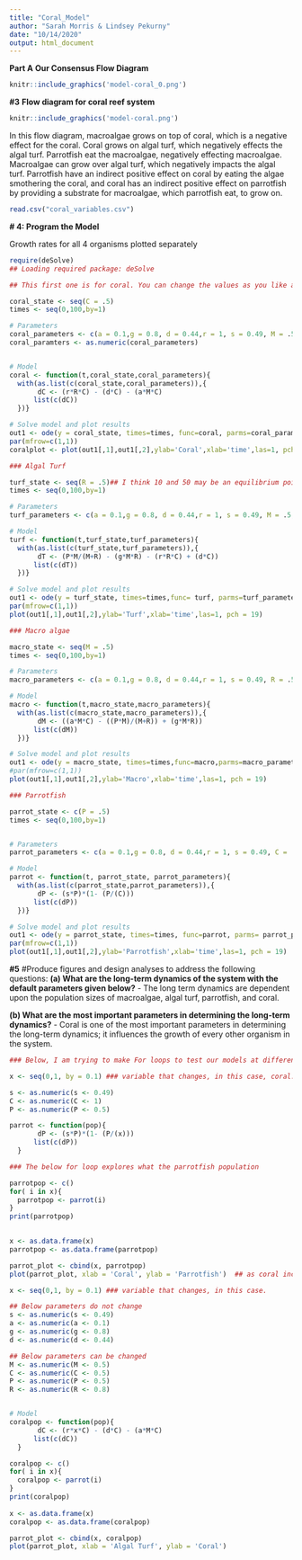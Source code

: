 ```yaml
---
title: "Coral_Model"
author: "Sarah Morris & Lindsey Pekurny"
date: "10/14/2020"
output: html_document
---
```


**Part A**
**Our Consensus Flow Diagram**

```r

knitr::include_graphics('model-coral_0.png')

```
**#3**
**Flow diagram for coral reef system**

```r
knitr::include_graphics('model-coral.png')
```

In this flow diagram, macroalgae grows on top of coral, which is a negative effect for the coral. Coral grows on algal turf, which negatively effects the algal turf. Parrotfish eat the macroalgae, negatively effecting macroalgae. Macroalgae can grow over algal turf, which negatively impacts the algal turf. Parrotfish have an indirect positive effect on coral by eating the algae smothering the coral, and coral has an indirect positive effect on parrotfish by providing a substrate for macroalgae, which parrotfish eat, to grow on. 

```r
read.csv("coral_variables.csv")
```

**# 4: Program the Model**  

  Growth rates for all 4 organisms plotted separately 
  
```r

require(deSolve)
## Loading required package: deSolve

## This first one is for coral. You can change the values as you like and see how coral's growth rate is influenced. I am confused on what 'state' does?

coral_state <- seq(C = .5)
times <- seq(0,100,by=1)

# Parameters
coral_parameters <- c(a = 0.1,g = 0.8, d = 0.44,r = 1, s = 0.49, M = .5, R = .1, C = .01)
coral_paramters <- as.numeric(coral_parameters)


# Model
coral <- function(t,coral_state,coral_parameters){
  with(as.list(c(coral_state,coral_parameters)),{
       dC <- (r*R*C) - (d*C) - (a*M*C)
      list(c(dC))   
  })}

# Solve model and plot results
out1 <- ode(y = coral_state, times=times, func=coral, parms=coral_parameters)
par(mfrow=c(1,1))
coralplot <- plot(out1[,1],out1[,2],ylab='Coral',xlab='time',las=1, pch = 19)

```


``` r
### Algal Turf

turf_state <- seq(R = .5)## I think 10 and 50 may be an equilibrium point
times <- seq(0,100,by=1)

# Parameters
turf_parameters <- c(a = 0.1,g = 0.8, d = 0.44,r = 1, s = 0.49, M = .5, P = .5, C = .5, R = .4)

# Model
turf <- function(t,turf_state,turf_parameters){
  with(as.list(c(turf_state,turf_parameters)),{
       dT <- (P*M/(M+R) - (g*M*R) - (r*R*C) + (d*C))
      list(c(dT))   
  })}

# Solve model and plot results
out1 <- ode(y = turf_state, times=times,func= turf, parms=turf_parameters)
par(mfrow=c(1,1))
plot(out1[,1],out1[,2],ylab='Turf',xlab='time',las=1, pch = 19)

```

``` r

### Macro algae

macro_state <- seq(M = .5)
times <- seq(0,100,by=1)

# Parameters
macro_parameters <- c(a = 0.1,g = 0.8, d = 0.44,r = 1, s = 0.49, R = .5, P = .5, C = .5, M = .5)

# Model
macro <- function(t,macro_state,macro_parameters){
  with(as.list(c(macro_state,macro_parameters)),{
       dM <- ((a*M*C) - ((P*M)/(M+R)) + (g*M*R))
      list(c(dM))   
  })}

# Solve model and plot results
out1 <- ode(y = macro_state, times=times,func=macro,parms=macro_parameters)
#par(mfrow=c(1,1))
plot(out1[,1],out1[,2],ylab='Macro',xlab='time',las=1, pch = 19)

```

``` r

### Parrotfish

parrot_state <- c(P = .5)
times <- seq(0,100,by=1)


# Parameters
parrot_parameters <- c(a = 0.1,g = 0.8, d = 0.44,r = 1, s = 0.49, C = .1)

# Model
parrot <- function(t, parrot_state, parrot_parameters){
  with(as.list(c(parrot_state,parrot_parameters)),{
       dP <- (s*P)*(1- (P/(C)))
      list(c(dP))   
  })}

# Solve model and plot results
out1 <- ode(y = parrot_state, times=times, func=parrot, parms= parrot_parameters)
par(mfrow=c(1,1))
plot(out1[,1],out1[,2],ylab='Parrotfish',xlab='time',las=1, pch = 19)


```

**#5**
#Produce figures and design analyses to address the following questions: 
**(a) What are the long-term dynamics of the system with the default parameters given below?**
  - The long term dynamics are dependent upon the population sizes of macroalgae, algal turf, parrotfish, and coral.

**(b) What are the most important parameters in determining the long-term dynamics?**
  - Coral is one of the most important parameters in determining the long-term dynamics; it influences the growth of every other organism in the system.


``` r
### Below, I am trying to make For loops to test our models at different parameters. This first one shows how parrotfish population changes in response to coral population changes.

x <- seq(0,1, by = 0.1) ### variable that changes, in this case, coral.

s <- as.numeric(s <- 0.49)
C <- as.numeric(C <- 1)
P <- as.numeric(P <- 0.5)

parrot <- function(pop){
       dP <- (s*P)*(1- (P/(x)))
      list(c(dP))   
  }

### The below for loop explores what the parrotfish population 

parrotpop <- c()
for( i in x){
  parrotpop <- parrot(i)
}
print(parrotpop)
 

x <- as.data.frame(x)
parrotpop <- as.data.frame(parrotpop)

parrot_plot <- cbind(x, parrotpop)
plot(parrot_plot, xlab = 'Coral', ylab = 'Parrotfish')  ## as coral increases, so does parrotfish populations


```

```r

x <- seq(0,1, by = 0.1) ### variable that changes, in this case.

## Below parameters do not change
s <- as.numeric(s <- 0.49)
a <- as.numeric(a <- 0.1)
g <- as.numeric(g <- 0.8)
d <- as.numeric(d <- 0.44)

## Below parameters can be changed
M <- as.numeric(M <- 0.5)
C <- as.numeric(C <- 0.5)
P <- as.numeric(P <- 0.5)
R <- as.numeric(R <- 0.8)


# Model
coralpop <- function(pop){
       dC <- (r*x*C) - (d*C) - (a*M*C)
      list(c(dC))   
  }

coralpop <- c()
for( i in x){
  coralpop <- parrot(i)
}
print(coralpop)
 
x <- as.data.frame(x)
coralpop <- as.data.frame(coralpop)

parrot_plot <- cbind(x, coralpop)
plot(parrot_plot, xlab = 'Algal Turf', ylab = 'Coral')

```
